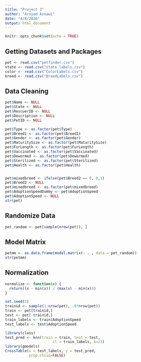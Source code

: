 ```yaml
---
title: "Project 3"
author: "Arsyad Asnawi"
date: "4/8/2020"
output: html_document
---
```


```r
knitr::opts_chunk$set(echo = TRUE)
```

## Getting Datasets and Packages
```r
pet <- read.csv("petfinder.csv")
state <- read.csv("state_labels.csv")
color <- read.csv("ColorLabels.csv")
breed <- read.csv("BreedLabels.csv")
```

## Data Cleaning
```r
pet$Name <- NULL
pet$State <- NULL
pet$RescuerID <- NULL
pet$Description <- NULL
pet$PetID <- NULL

pet$Type <- as.factor(pet$Type)
pet$Breed1 <- as.factor(pet$Breed1)
pet$Gender <- as.factor(pet$Gender)
pet$MaturitySize <- as.factor(pet$MaturitySize)
pet$FurLength <- as.factor(pet$FurLength)
pet$Vaccinated <- as.factor(pet$Vaccinated)
pet$Dewormed <- as.factor(pet$Dewormed)
pet$Sterilized <- as.factor(pet$Sterilized)
pet$Health <- as.factor(pet$Health)


pet$mixedbreed <- ifelse(pet$Breed2 == 0, 0,1)
pet$Breed2 <- NULL
pet$mixedbreed <- as.factor(pet$mixedbreed)
pet$AdoptionSpeedDummy <- pet$AdoptionSpeed
pet$AdoptionSpeed <- NULL
str(pet)
```
## Randomize Data
```r
pet_random <- pet[sample(nrow(pet)), ]
```


## Model Matrix
```r
petmm <- as.data.frame(model.matrix(~ . , data = pet_random))
str(petmm)
```


## Normalization
```r
normalize <- function(x) { 
  return((x - min(x)) / (max(x) - min(x)))
}

```

```r
set.seed(3)
trainid <- sample(1:nrow(pet), .8*nrow(pet))
train <- pet[trainid,]
test <- pet[-trainid,]
train_labels <- train$AdoptionSpeed
test_labels <- test$AdoptionSpeed
```

```r
library(class)
test_pred <- knn(train = train, test = test,
                      cl = train_labels, k=21)
library(gmodels)
CrossTable(x = test_labels, y = test_pred, 
           prop.chisq=FALSE)
```





